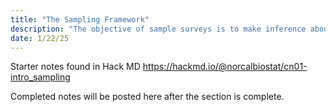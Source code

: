 ```yaml
---
title: "The Sampling Framework"
description: "The objective of sample surveys is to make inference about a population from information contained in a sample selected from that population."
date: 1/22/25
---
```


Starter notes found in Hack MD [https://hackmd.io/@norcalbiostat/cn01-intro_sampling](https://hackmd.io/@norcalbiostat/cn01-intro_sampling)

Completed notes will be posted here after the section is complete. 
